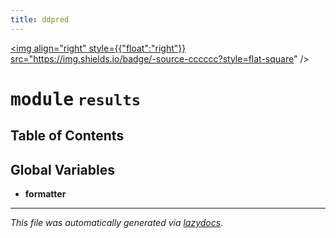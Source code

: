 ```yaml
---
title: ddpred
---
```


<a href="https://github.com/drothermel/%24%7BREPO%7D/blob/main/src/ddpred/results.py"><img align="right" style={{"float":"right"}} src="https://img.shields.io/badge/-source-cccccc?style=flat-square" /></a>

# <kbd>module</kbd> `results`



## Table of Contents



**Global Variables**
---------------
- **formatter**




---

_This file was automatically generated via [lazydocs](https://github.com/ml-tooling/lazydocs)._
